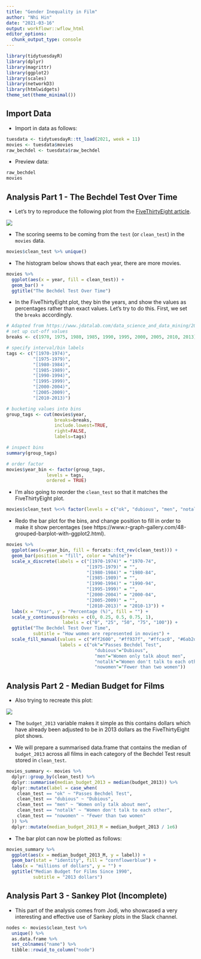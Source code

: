 ```yaml
---
title: "Gender Inequality in Film"
author: "Nhi Hin"
date: "2021-03-16"
output: workflowr::wflow_html
editor_options:
  chunk_output_type: console
---
```


```r
library(tidytuesdayR)
library(dplyr)
library(magrittr)
library(ggplot2)
library(scales)
library(networkD3)
library(htmlwidgets)
theme_set(theme_minimal())
```


## Import Data

- Import in data as follows:

```r
tuesdata <- tidytuesdayR::tt_load(2021, week = 11)
movies <- tuesdata$movies
raw_bechdel <- tuesdata$raw_bechdel
```

- Preview data: 

```r
raw_bechdel
movies
```


## Analysis Part 1 - The Bechdel Test Over Time

- Let's try to reproduce the following plot from the [FiveThirtyEight article](https://fivethirtyeight.com/features/the-dollar-and-cents-case-against-hollywoods-exclusion-of-women/). 

![](https://fivethirtyeight.com/wp-content/uploads/2014/04/hickey-bechdel-11.png?w=1220)

- The scoring seems to be coming from the `test` (or `clean_test`) in the `movies` data.

```r
movies$clean_test %>% unique()
```

- The histogram below shows that each year, there are more movies. 

```r
movies %>%
  ggplot(aes(x = year, fill = clean_test)) +
  geom_bar() +
  ggtitle("The Bechdel Test Over Time")
```

- In the FiveThirtyEight plot, they bin the years, and show the values as percentages rather than exact values. Let's try to do this. First, we set the `breaks` accordingly. 

```r
# Adapted from https://www.jdatalab.com/data_science_and_data_mining/2017/01/30/data-binning-plot.html
# set up cut-off values 
breaks <- c(1970, 1975, 1980, 1985, 1990, 1995, 2000, 2005, 2010, 2013)

# specify interval/bin labels
tags <- c("[1970-1974)",
          "[1975-1979)",
          "[1980-1984)", 
          "[1985-1989)",
          "[1990-1994)",
          "[1995-1999)",
          "[2000-2004)",
          "[2005-2009)",
          "[2010-2013)")

# bucketing values into bins
group_tags <- cut(movies$year, 
                  breaks=breaks, 
                  include.lowest=TRUE, 
                  right=FALSE, 
                  labels=tags)

# inspect bins
summary(group_tags)

# order factor
movies$year_bin <- factor(group_tags, 
               levels = tags,
               ordered = TRUE)
```

- I'm also going to reorder the `clean_test` so that it matches the FiveThirtyEight plot.

```r
movies$clean_test %<>% factor(levels = c("ok", "dubious", "men", "notalk", "nowomen"))
```

- Redo the bar plot for the bins, and change position to fill in order to make it show percentages (see https://www.r-graph-gallery.com/48-grouped-barplot-with-ggplot2.html). 

```r
movies %>%
  ggplot(aes(x=year_bin, fill = forcats::fct_rev(clean_test))) +
  geom_bar(position = "fill", color = "white")+
  scale_x_discrete(labels = c("[1970-1974)" = "1970-74",
                              "[1975-1979)" = "",
                              "[1980-1984)" = "1980-84", 
                              "[1985-1989)" = "",
                              "[1990-1994)" = "1990-94",
                              "[1995-1999)" = "",
                              "[2000-2004)" = "2000-04",
                              "[2005-2009)" = "",
                              "[2010-2013)" = "2010-13")) +
  labs(x = "Year", y = "Percentage (%)", fill = "") +
  scale_y_continuous(breaks = c(0, 0.25, 0.5, 0.75, 1), 
                     labels = c("0", "25", "50", "75", "100")) +
  ggtitle("The Bechdel Test Over Time",
          subtitle = "How women are represented in movies") +
  scale_fill_manual(values = c("#ff2600", "#ff937f", "#ffcac0", "#6ab2d5", "#008fd5"),
                    labels = c("ok"="Passes Bechdel Test",
                                 "dubious"="Dubious",
                                 "men"="Women only talk about men",
                                 "notalk"="Women don't talk to each other",
                                 "nowomen"="Fewer than two women"))

```

## Analysis Part 2 - Median Budget for Films

- Also trying to recreate this plot: 

![](https://fivethirtyeight.com/wp-content/uploads/2014/04/hickey-bechdel-2.png?w=1220)

- The `budget_2013` variable makes it simple as this contains dollars which have already been adjusted to be in 2013 dollars as the FiveThirtyEight plot shows. 

- We will prepare a summarised data.frame that contains the median of `budget_2013` across all films in each category of the Bechdel Test result stored in `clean_test`. 

```r
movies_summary <- movies %>%
  dplyr::group_by(clean_test) %>%
  dplyr::summarise(median_budget_2013 = median(budget_2013)) %>%
  dplyr::mutate(label = case_when(
    clean_test == "ok" ~ "Passes Bechdel Test",
    clean_test == "dubious" ~ "Dubious",
    clean_test == "men" ~ "Women only talk about men",
    clean_test == "notalk" ~ "Women don't talk to each other",
    clean_test == "nowomen" ~ "Fewer than two women"
  )) %>%
  dplyr::mutate(median_budget_2013_M = median_budget_2013 / 1e6)

```

- The bar plot can now be plotted as follows:

```r
movies_summary %>%
  ggplot(aes(x = median_budget_2013_M, y = label)) +
  geom_bar(stat = "identity", fill = "cornflowerblue") +
  labs(x = "millions of dollars", y = "") +
  ggtitle("Median Budget for Films Since 1990", 
          subtitle = "2013 dollars")
```


## Analysis Part 3 - Sankey Plot (Incomplete)

- This part of the analysis comes from Jodi, who showcased a very interesting and effective use of Sankey plots in the Slack channel. 

```r
nodes <- movies$clean_test %>% 
  unique() %>%
  as.data.frame %>%
  set_colnames("name") %>%
  tibble::rowid_to_column("node")


```

